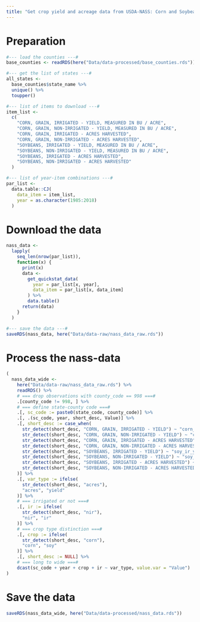 ```yaml
---
title: "Get crop yield and acreage data from USDA-NASS: Corn and Soybeans"
---
```


# Preparation

```r
#--- load the counties ---#
base_counties <- readRDS(here("Data/data-processed/base_counties.rds"))

#--- get the list of states ---#
all_states <-
  base_counties$state_name %>%
  unique() %>%
  toupper()

#--- list of items to download ---#
item_list <-
  c(
    "CORN, GRAIN, IRRIGATED - YIELD, MEASURED IN BU / ACRE",
    "CORN, GRAIN, NON-IRRIGATED - YIELD, MEASURED IN BU / ACRE",
    "CORN, GRAIN, IRRIGATED - ACRES HARVESTED",
    "CORN, GRAIN, NON-IRRIGATED - ACRES HARVESTED",
    "SOYBEANS, IRRIGATED - YIELD, MEASURED IN BU / ACRE",
    "SOYBEANS, NON-IRRIGATED - YIELD, MEASURED IN BU / ACRE",
    "SOYBEANS, IRRIGATED - ACRES HARVESTED",
    "SOYBEANS, NON-IRRIGATED - ACRES HARVESTED"
  )

#--- list of year-item combinations ---#
par_list <-
  data.table::CJ(
    data_item = item_list,
    year = as.character(1985:2018)
  )
```

# Download the data

```r
nass_data <-
  lapply(
    seq_len(nrow(par_list)),
    function(x) {
      print(x)
      data <-
        get_quickstat_data(
          year = par_list[x, year],
          data_item = par_list[x, data_item]
        ) %>%
        data.table()
      return(data)
    }
  )

#--- save the data ---#
saveRDS(nass_data, here("Data/data-raw/nass_data_raw.rds"))
```

# Process the nass-data

```r
(
  nass_data_wide <-
    here("Data/data-raw/nass_data_raw.rds") %>%
    readRDS() %>%
    # === drop observations with county_code == 998 ===#
    .[county_code != 998, ] %>%
    # === define state-county code ===#
    .[, sc_code := paste0(state_code, county_code)] %>%
    .[, .(sc_code, year, short_desc, Value)] %>%
    .[, short_desc := case_when(
      str_detect(short_desc, "CORN, GRAIN, IRRIGATED - YIELD") ~ "corn_ir_yield",
      str_detect(short_desc, "CORN, GRAIN, NON-IRRIGATED - YIELD") ~ "corn_nir_yield",
      str_detect(short_desc, "CORN, GRAIN, IRRIGATED - ACRES HARVESTED") ~ "corn_ir_acres",
      str_detect(short_desc, "CORN, GRAIN, NON-IRRIGATED - ACRES HARVESTED") ~ "corn_nir_acres",
      str_detect(short_desc, "SOYBEANS, IRRIGATED - YIELD") ~ "soy_ir_yield",
      str_detect(short_desc, "SOYBEANS, NON-IRRIGATED - YIELD") ~ "soy_nir_yield",
      str_detect(short_desc, "SOYBEANS, IRRIGATED - ACRES HARVESTED") ~ "soy_ir_acres",
      str_detect(short_desc, "SOYBEANS, NON-IRRIGATED - ACRES HARVESTED") ~ "soy_nir_acres"
    )] %>%
    .[, var_type := ifelse(
      str_detect(short_desc, "acres"),
      "acres", "yield"
    )] %>%
    # === irrigated or not ===#
    .[, ir := ifelse(
      str_detect(short_desc, "nir"),
      "nir", "ir"
    )] %>%
    # === crop type distinction ===#
    .[, crop := ifelse(
      str_detect(short_desc, "corn"),
      "corn", "soy"
    )] %>%
    .[, short_desc := NULL] %>%
    # === long to wide ===#
    dcast(sc_code + year + crop + ir ~ var_type, value.var = "Value")
)
```

# Save the data

```r
saveRDS(nass_data_wide, here("Data/data-processed/nass_data.rds"))
```

